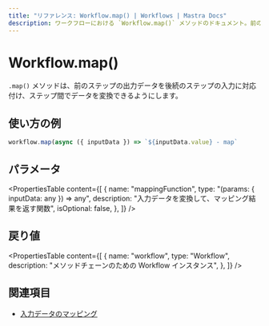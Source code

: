 ```yaml
---
title: "リファレンス: Workflow.map() | Workflows | Mastra Docs"
description: ワークフローにおける `Workflow.map()` メソッドのドキュメント。前のステップの出力データを後続ステップの入力にマッピングします。
---
```


# Workflow.map()

`.map()` メソッドは、前のステップの出力データを後続のステップの入力に対応付け、ステップ間でデータを変換できるようにします。

## 使い方の例

```typescript copy
workflow.map(async ({ inputData }) => `${inputData.value} - map`
```


## パラメータ

<PropertiesTable
  content={[
    {
      name: "mappingFunction",
      type: "(params: { inputData: any }) => any",
      description:
        "入力データを変換して、マッピング結果を返す関数",
      isOptional: false,
    },
  ]}
/>

## 戻り値

<PropertiesTable
  content={[
    {
      name: "workflow",
      type: "Workflow",
      description: "メソッドチェーンのための Workflow インスタンス",
    },
  ]}
/>

## 関連項目

- [入力データのマッピング](/docs/workflows/input-data-mapping)